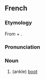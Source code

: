 ==French==
===Etymology===
From {{term|botte}} + {{term|-ine}}.

===Pronunciation===
{{IPA|/bɔtin/}}

===Noun===
{{fr-noun|f}}

# (ankle) [[boot]]